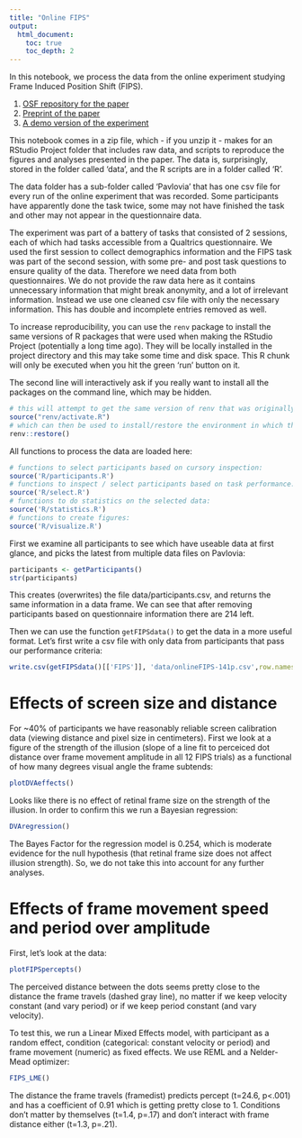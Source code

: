 ```yaml
---
title: "Online FIPS"
output:
  html_document:
    toc: true
    toc_depth: 2
---
```


In this notebook, we process the data from the online experiment studying Frame Induced Position Shift (FIPS). 

1. [OSF repository for the paper](https://osf.io/y5xrn/)
2. [Preprint of the paper](https://doi.org/10.1101/2021.01.23.427924)
3. [A demo version of the experiment](https://run.pavlovia.org/mthart/pubdemo/html/)

This notebook comes in a zip file, which - if you unzip it - makes for an RStudio Project folder that includes raw data, and scripts to reproduce the figures and analyses presented in the paper. The data is, surprisingly, stored in the folder called 'data', and the R scripts are in a folder called 'R'.

The data folder has a sub-folder called 'Pavlovia' that has one csv file for every run of the online experiment that was recorded. Some participants have apparently done the task twice, some may not have finished the task and other may not appear in the questionnaire data.

The experiment was part of a battery of tasks that consisted of 2 sessions, each of which had tasks accessible from a Qualtrics questionnaire. We used the first session to collect demographics information and the FIPS task was part of the second session, with some pre- and post task questions to ensure quality of the data. Therefore we need data from both questionnaires. We do not provide the raw data here as it contains unnecessary information that might break anonymity, and a lot of irrelevant information. Instead we use one cleaned csv file with only the necessary information. This has double and incomplete entries removed as well.

To increase reproducibility, you can use the `renv` package to install the same versions of R packages that were used when making the RStudio Project (potentially a long time ago). They will be locally installed in the project directory and this may take some time and disk space. This R chunk will only be executed when you hit the green 'run' button on it.

The second line will interactively ask if you really want to install all the packages on the command line, which may be hidden.

```r
# this will attempt to get the same version of renv that was originally used:
source("renv/activate.R")
# which can then be used to install/restore the environment in which the scripts were run initially:
renv::restore()
```

All functions to process the data are loaded here:

```r
# functions to select participants based on cursory inspection:
source('R/participants.R')
# functions to inspect / select participants based on task performance:
source('R/select.R')
# functions to do statistics on the selected data:
source('R/statistics.R')
# functions to create figures:
source('R/visualize.R')
```

First we examine all participants to see which have useable data at first glance, and picks the latest from multiple data files on Pavlovia:

```r
participants <- getParticipants()
str(participants)
```

This creates (overwrites) the file data/participants.csv, and returns the same information in a data frame. We can see that after removing participants based on questionnaire information there are 214 left.

Then we can use the function `getFIPSdata()` to get the data in a more useful format. Let's first write a csv file with only data from participants that pass our performance criteria:

```r
write.csv(getFIPSdata()[['FIPS']], 'data/onlineFIPS-141p.csv',row.names=F)
```

# Effects of screen size and distance

For ~40% of participants we have reasonably reliable screen calibration data (viewing distance and pixel size in centimeters). First we look at a figure of the strength of the illusion (slope of a line fit to perceiced dot distance over frame movement amplitude in all 12 FIPS trials) as a functional of how many degrees visual angle the frame subtends:

```r
plotDVAeffects()
```

Looks like there is no effect of retinal frame size on the strength of the illusion. In order to confirm this we run a Bayesian regression:

```r
DVAregression()
```

The Bayes Factor for the regression model is 0.254, which is moderate evidence for the null hypothesis (that retinal frame size does not affect illusion strength). So, we do not take this into account for any further analyses.

# Effects of frame movement speed and period over amplitude 

First, let's look at the data:

```r
plotFIPSpercepts()
```

The perceived distance between the dots seems pretty close to the distance the frame travels (dashed gray line), no matter if we keep velocity constant (and vary period) or if we keep period constant (and vary velocity).

To test this, we run a Linear Mixed Effects model, with participant as a random effect, condition (categorical: constant velocity or period) and frame movement (numeric) as fixed effects. We use REML and a Nelder-Mead optimizer:

```r
FIPS_LME()
```

The distance the frame travels (framedist) predicts percept (t=24.6, p<.001) and has a coefficient of 0.91 which is getting pretty close to 1. Conditions don't matter by themselves (t=1.4, p=.17) and don't interact with frame distance either (t=1.3, p=.21).


